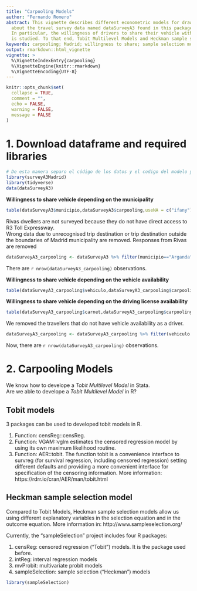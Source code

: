 ```yaml
---
title: "Carpooling Models"
author: "Fernando Romero"
abstract: This vignette describes different econometric models for drawing conclusions
  about the travel survey data named dataSurveyA3 found in this package surveyA3Madrid.
  In particular, the willingness of drivers to share their vehicle with random strangers
  is studied. To that end, Tobit Multilevel Models and Heckman sample selection models are conducted.
keywords: carpooling; Madrid; willingness to share; sample selection models; Heckman; Tobit  
output: rmarkdown::html_vignette
vignette: >
  %\VignetteIndexEntry{carpooling}
  %\VignetteEngine{knitr::rmarkdown}
  %\VignetteEncoding{UTF-8}
---
```


```r
knitr::opts_chunk$set(
  collapse = TRUE,
  comment = "",
  echo = FALSE, 
  warning = FALSE, 
  message = FALSE
)
```

# 1. Download dataframe and required libraries

```r
# De esta manera separo el código de los datos y el codigo del modelo y sólo trabajo con un único archivo de tratamiento de datos.
library(surveyA3Madrid)
library(tidyverse)
data(dataSurveyA3)
```

**Willingness to share vehicle depending on the municipality**   
```r
table(dataSurveyA3$municipio,dataSurveyA3$carpooling,useNA = c("ifany"))
```

Rivas dwellers are not surveyed because they do not have direct access to R3 Toll Expressway.  
Wrong data due to unrecognised trip destination or trip destination outside the boundaries of Madrid municipality are removed. Responses from Rivas are removed
```r
dataSurveyA3_carpooling <- dataSurveyA3 %>% filter(municipio=="Arganda"&!is.na(Barrio_Destino_Name))
```
There are `r nrow(dataSurveyA3_carpooling)` observations.

**Willingness to share vehicle depending on the vehicle availability**
```r
table(dataSurveyA3_carpooling$vehiculo,dataSurveyA3_carpooling$carpooling,useNA = c("ifany"))
```

**Willingness to share vehicle depending on the driving license availability**
```r
table(dataSurveyA3_carpooling$carnet,dataSurveyA3_carpooling$carpooling,useNA = c("ifany"))
```

We removed the travellers that do not have vehicle availability as a driver.
```r
dataSurveyA3_carpooling <- dataSurveyA3_carpooling %>% filter(vehiculo!="No"& vehiculo!="Yes_Passenger")
```
Now, there are `r nrow(dataSurveyA3_carpooling)` observations.

# 2. Carpooling Models
We know how to develope a *Tobit Multilevel Model* in Stata.  
Are we able to develope a *Tobit Multilevel Model* in R?

## Tobit models
3 packages can be used to developed tobit models in R.  

1. Function: censReg::censReg.  
2. Function: VGAM::vglm estimates the censored regression model by using its own maximum likelihood routine.  
3. Function: AER::tobit. The function tobit is a convenience interface to survreg (for survival regression, including censored regression) setting different defaults and providing a more convenient interface for specification of the censoring information. More information: https://rdrr.io/cran/AER/man/tobit.html  

## Heckman sample selection model
Compared to Tobit Models, Heckman sample selection models allow us using different explanatory variables in the selection equation and in the outcome equation. More information in: http://www.sampleselection.org/   

Currently, the "sampleSelection" project includes four R packages:

1. censReg: censored regression ("Tobit") models. It is the package used before.    
2. intReg: interval regression models  
3. mvProbit: multivariate probit models  
4. sampleSelection: sample selection ("Heckman") models  
```r
library(sampleSelection)
```
